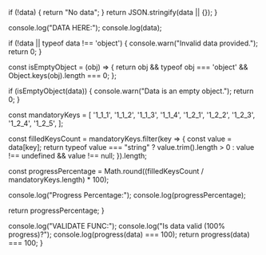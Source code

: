   if (!data) {
    return "No data";
  }
  return JSON.stringify(data || {});
}

  console.log("DATA HERE:");
  console.log(data);

  if (!data || typeof data !== 'object') {
    console.warn("Invalid data provided.");
    return 0;
  }

  const isEmptyObject = (obj) => {
    return obj && typeof obj === 'object' && Object.keys(obj).length === 0;
  };

  if (isEmptyObject(data)) {
    console.warn("Data is an empty object.");
    return 0;
  }

  const mandatoryKeys = [
    '1_1_1', '1_1_2', '1_1_3', '1_1_4', '1_2_1', '1_2_2', '1_2_3', '1_2_4', '1_2_5', 
  ];

  const filledKeysCount = mandatoryKeys.filter(key => {
    const value = data[key];
    return typeof value === "string" ? value.trim().length > 0 : value !== undefined && value !== null;
  }).length;

  const progressPercentage = Math.round((filledKeysCount / mandatoryKeys.length) * 100);

  console.log("Progress Percentage:");
  console.log(progressPercentage);

  return progressPercentage;
}

  console.log("VALIDATE FUNC:");
  console.log("Is data valid (100% progress)?");
  console.log(progress(data) === 100);
  return progress(data) === 100;
}

